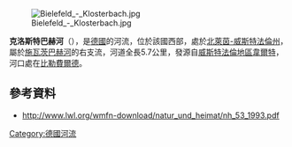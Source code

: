 {{Coord|52|4|6.22|N|8|28|42.26|E|display=title}}
[[Image:Bielefeld_-_Klosterbach.jpg|right]]

'''克洛斯特巴赫河'''（{{lang-de|Klosterbach}}），是[[德國|德國]]的河流，位於該國西部，處於[[北萊茵-威斯特法倫州|北萊茵-威斯特法倫州]]，屬於[[施瓦茨巴赫河|施瓦茨巴赫河]]的右支流，河道全長5.7公里，發源自[[威斯特法倫地區韋爾特|威斯特法倫地區韋爾特]]，河口處在[[比勒費爾德|比勒費爾德]]。

==參考資料==
* http://www.lwl.org/wmfn-download/natur_und_heimat/nh_53_1993.pdf {{Wayback|url=http://www.lwl.org/wmfn-download/natur_und_heimat/nh_53_1993.pdf |date=20200714135432 }}

{{Germany-geo-stub}}
[[Category:德國河流|Category:德國河流]]